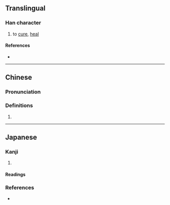 {{character info/new}}
==Translingual==

===Han character===
{{Han char|rn=5|rad=乙|as=10|sn=11|four=22910|canj=BFU|ids=⿰⿱爫糸乚}}

# to [[cure]], [[heal]]

====References====
* {{Han ref|kx=0084.280|dkj=00205|dj=0173.010|hdz=10057.040|uh=4E7F|ud=20095|bh=D44B|bd=54347}}

----

==Chinese==
{{zh-forms}}

===Pronunciation===
{{zh-pron
|m=zhì
|c=
|mc=
|oc=
|ma=
|cat=v
}}

===Definitions===
{{zh-hanzi}}

# {{alternative form of|治|lang=zh}}

----

==Japanese==

===Kanji===
{{ja-kanji|grade=|rs=乙10}}

# {{alternative form of|治|lang=ja}}

====Readings====
{{ja-readings
|goon=じ<ぢ
|kanon=ち
|kun=おさ-める<をさ-める
|nanori=おさむ
}}

===References===
* {{R:DKJ}}